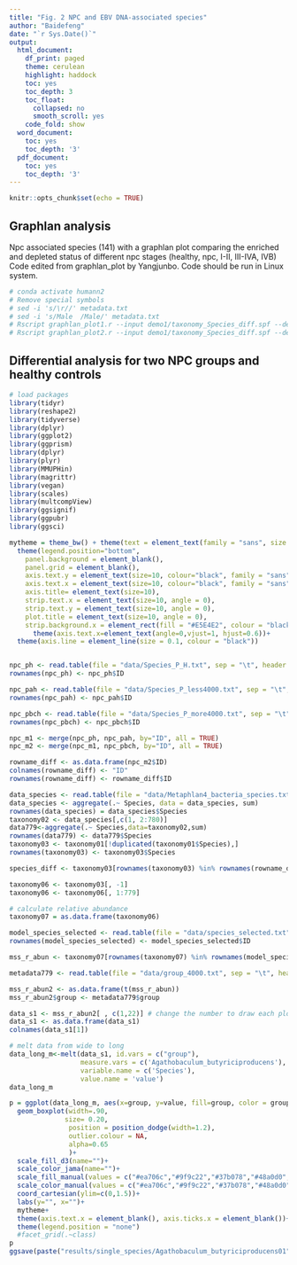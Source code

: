 ---
title: "Fig. 2 NPC and EBV DNA-associated species"
author: "Baidefeng"
date: "`r Sys.Date()`"
output:
  html_document:
    df_print: paged
    theme: cerulean
    highlight: haddock
    toc: yes
    toc_depth: 3
    toc_float:
      collapsed: no
      smooth_scroll: yes
    code_fold: show
  word_document:
    toc: yes
    toc_depth: '3'
  pdf_document:
    toc: yes
    toc_depth: '3'
---

```{r setup, include=FALSE}
knitr::opts_chunk$set(echo = TRUE)
```


## Graphlan analysis

Npc associated species (141) with a graphlan plot comparing the enriched and depleted status of different npc stages (healthy, npc, I-II, III-IVA, IVB)
Code edited from graphlan_plot by Yangjunbo. Code should be run in Linux system.

```{r bash}
# conda activate humann2
# Remove special symbols
# sed -i 's/\r//' metadata.txt
# sed -i 's/Male  /Male/' metadata.txt
# Rscript graphlan_plot1.r --input demo1/taxonomy_Species_diff.spf --design demo1/metadata.txt --type heatmap --output demo1/Heat_results_ebvdna_1
# Rscript graphlan_plot2.r --input demo1/taxonomy_Species_diff.spf --design demo1/metadata.txt --type heatmap --output demo1/Heat_results_ebvdna_2
```



## Differential analysis for two NPC groups and healthy controls

```{r boxplot}
# load packages
library(tidyr)
library(reshape2)
library(tidyverse)
library(dplyr)
library(ggplot2)
library(ggprism)
library(dplyr)
library(plyr)
library(MMUPHin)
library(magrittr)
library(vegan)
library(scales)
library(multcompView)
library(ggsignif)
library(ggpubr)
library(ggsci)

mytheme = theme_bw() + theme(text = element_text(family = "sans", size = 7))+
  theme(legend.position="bottom",
    panel.background = element_blank(),
    panel.grid = element_blank(),
    axis.text.y = element_text(size=10, colour="black", family = "sans", angle = 0), 
    axis.text.x = element_text(size=10, colour="black", family = "sans", angle = 0, hjust = 0),
    axis.title= element_text(size=10),
    strip.text.x = element_text(size=10, angle = 0),
    strip.text.y = element_text(size=10, angle = 0),
    plot.title = element_text(size=10, angle = 0),
    strip.background.x = element_rect(fill = "#E5E4E2", colour = "black", size = 0.2))+
      theme(axis.text.x=element_text(angle=0,vjust=1, hjust=0.6))+
  theme(axis.line = element_line(size = 0.1, colour = "black"))


npc_ph <- read.table(file = "data/Species_P_H.txt", sep = "\t", header = T, check.names = FALSE)
rownames(npc_ph) <- npc_ph$ID

npc_pah <- read.table(file = "data/Species_P_less4000.txt", sep = "\t", header = T, check.names = FALSE)
rownames(npc_pah) <- npc_pah$ID

npc_pbch <- read.table(file = "data/Species_P_more4000.txt", sep = "\t", header = T, check.names = FALSE)
rownames(npc_pbch) <- npc_pbch$ID

npc_m1 <- merge(npc_ph, npc_pah, by="ID", all = TRUE)
npc_m2 <- merge(npc_m1, npc_pbch, by="ID", all = TRUE)

rowname_diff <- as.data.frame(npc_m2$ID)
colnames(rowname_diff) <- "ID"
rownames(rowname_diff) <- rowname_diff$ID

data_species <- read.table(file = "data/Metaphlan4_bacteria_species.txt", sep = "\t", header = T, check.names = FALSE)
data_species <- aggregate(.~ Species, data = data_species, sum)
rownames(data_species) = data_species$Species
taxonomy02 <- data_species[,c(1, 2:780)]
data779<-aggregate(.~ Species,data=taxonomy02,sum)
rownames(data779) <- data779$Species
taxonomy03 <- taxonomy01[!duplicated(taxonomy01$Species),]
rownames(taxonomy03) <- taxonomy03$Species

species_diff <- taxonomy03[rownames(taxonomy03) %in% rownames(rowname_diff), ]

taxonomy06 <- taxonomy03[, -1]
taxonomy06 <- taxonomy06[, 1:779]

# calculate relative abundance
taxonomy07 = as.data.frame(taxonomy06)

model_species_selected <- read.table(file = "data/species_selected.txt", sep = "\t", header = T, check.names = FALSE)
rownames(model_species_selected) <- model_species_selected$ID

mss_r_abun <- taxonomy07[rownames(taxonomy07) %in% rownames(model_species_selected), ]

metadata779 <- read.table(file = "data/group_4000.txt", sep = "\t", header = T, check.names = FALSE)

mss_r_abun2 <- as.data.frame(t(mss_r_abun))
mss_r_abun2$group <- metadata779$group

data_s1 <- mss_r_abun2[ , c(1,22)] # change the number to draw each plot
data_s1 <- as.data.frame(data_s1)
colnames(data_s1[1])

# melt data from wide to long
data_long_m<-melt(data_s1, id.vars = c("group"),
                  measure.vars = c('Agathobaculum_butyriciproducens'), #change species here
                  variable.name = c('Species'),
                  value.name = 'value')
data_long_m

p = ggplot(data_long_m, aes(x=group, y=value, fill=group, color = group))+
  geom_boxplot(width=.90,
              size= 0.20,
               position = position_dodge(width=1.2), 
               outlier.colour = NA,
               alpha=0.65
               )+ 
  scale_fill_d3(name="")+
  scale_color_jama(name="")+
  scale_fill_manual(values = c("#ea706c","#9f9c22","#37b078","#48a0d0","#b376b0"))+
  scale_color_manual(values = c("#ea706c","#9f9c22","#37b078","#48a0d0","#b376b0"))+
  coord_cartesian(ylim=c(0,1.5))+
  labs(y="", x="")+
  mytheme+
  theme(axis.text.x = element_blank(), axis.ticks.x = element_blank())+
  theme(legend.position = "none")
  #facet_grid(.~class)
p
ggsave(paste("results/single_species/Agathobaculum_butyriciproducens01",".pdf", sep=""), p, width=2.5, height=3.3)

```


